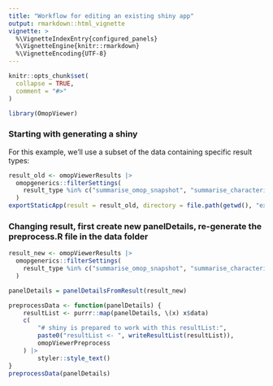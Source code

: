 ```yaml
---
title: "Workflow for editing an existing shiny app"
output: rmarkdown::html_vignette
vignette: >
  %\VignetteIndexEntry{configured_panels}
  %\VignetteEngine{knitr::rmarkdown}
  %\VignetteEncoding{UTF-8}
---
```


```r
knitr::opts_chunk$set(
  collapse = TRUE,
  comment = "#>"
)
```

```r
library(OmopViewer)
```

### Starting with generating a shiny
For this example, we'll use a subset of the data containing specific result types:
```r
result_old <- omopViewerResults |>
  omopgenerics::filterSettings(
    result_type %in% c("summarise_omop_snapshot", "summarise_characteristics")
  )
exportStaticApp(result = result_old, directory = file.path(getwd(), "extras", "shiny_vignette"))
```

### Changing result, first create new panelDetails, re-generate the preprocess.R file in the data folder
```r
result_new <- omopViewerResults |>
  omopgenerics::filterSettings(
    result_type %in% c("summarise_omop_snapshot", "summarise_characteristics", "prevalence")
  )

panelDetails = panelDetailsFromResult(result_new)

preprocessData <- function(panelDetails) {
    resultList <- purrr::map(panelDetails, \(x) x$data)
    c(
        "# shiny is prepared to work with this resultList:",
        paste0("resultList <- ", writeResultList(resultList)),
        omopViewerPreprocess
    ) |>
        styler::style_text()
}
preprocessData(panelDetails)
```



